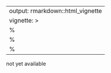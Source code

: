 
---
output: rmarkdown::html_vignette
vignette: >
  %\VignetteIndexEntry{pkgdown}
  %\VignetteEngine{knitr::rmarkdown}
  %\VignetteEncoding{UTF-8}
---

<!--html_preserve-->
not yet available
<!--/html_preserve-->

<!--
<object data="http://www.biomedcentral.com/content/pdf/s12859-016-0961-5.pdf" type="application/pdf" width="900px" height="700px"> 
  <p>Download article <a href="http://www.biomedcentral.com/content/pdf/s12859-016-0961-5.pdf">here</a>.</p>
 </object>
 </div>
-->